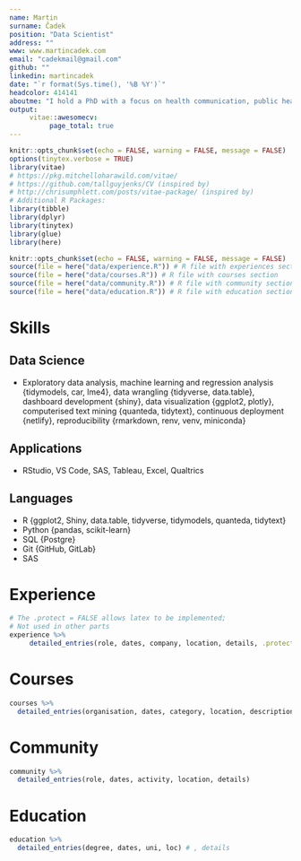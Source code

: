 ```yaml
---
name: Martin
surname: Čadek
position: "Data Scientist"
address: ""
www: www.martincadek.com
email: "cadekmail@gmail.com"
github: ""
linkedin: martincadek
date: "`r format(Sys.time(), '%B %Y')`"
headcolor: 414141
aboutme: "I hold a PhD with a focus on health communication, public health, and obesity interventions, and I am currently employed as a Data Scientist at Roche. My expertise lies in delivering reproducible analytical and statistical solutions using R, Python, and SAS. I am passionate about reproducible research, open-source projects, and work with social impact."
output: 
     vitae::awesomecv:
          page_total: true
---
```



```r
knitr::opts_chunk$set(echo = FALSE, warning = FALSE, message = FALSE)
options(tinytex.verbose = TRUE)
library(vitae) 
# https://pkg.mitchelloharawild.com/vitae/
# https://github.com/tallguyjenks/CV (inspired by)
# http://chrisumphlett.com/posts/vitae-package/ (inspired by)
# Additional R Packages:
library(tibble)
library(dplyr)
library(tinytex)
library(glue)
library(here)
```


```r
knitr::opts_chunk$set(echo = FALSE, warning = FALSE, message = FALSE)
source(file = here("data/experience.R")) # R file with experiences section
source(file = here("data/courses.R")) # R file with courses section
source(file = here("data/community.R")) # R file with community section
source(file = here("data/education.R")) # R file with education section
```

# Skills

## Data Science

-   Exploratory data analysis, machine learning and regression analysis {tidymodels, car, lme4}, data wrangling {tidyverse, data.table}, dashboard development {shiny}, data visualization {ggplot2, plotly}, computerised text mining {quanteda, tidytext}, continuous deployment {netlify}, reproducibility {rmarkdown, renv, venv, miniconda}

## Applications

-   RStudio, VS Code, SAS, Tableau, Excel, Qualtrics

## Languages

- R {ggplot2, Shiny, data.table, tidyverse, tidymodels, quanteda, tidytext}
- Python {pandas, scikit-learn}
- SQL {Postgre}
- Git {GitHub, GitLab}
- SAS

# Experience

```r
# The .protect = FALSE allows latex to be implemented;
# Not used in other parts
experience %>% 
     detailed_entries(role, dates, company, location, details, .protect = FALSE)
```

# Courses

```r
courses %>% 
  detailed_entries(organisation, dates, category, location, description)
```

# Community

```r
community %>%
  detailed_entries(role, dates, activity, location, details)
```

# Education

```r
education %>% 
  detailed_entries(degree, dates, uni, loc) # , details
```
